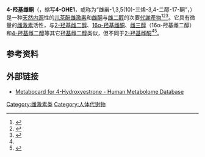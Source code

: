 {{Chembox
<!-- Images -->
| ImageFile = 4-Hydroxyestrone.svg
| ImageSize = 200px
| ImageAlt =
<!-- Names -->
| IUPACName = (8''R'',9''S'',13''S'',14''S'')-3,4-Dihydroxy-13-methyl-7,8,9,11,12,14,15,16-octahydro-6''H''-cyclopenta[''a'']phenanthren-17-one
| OtherNames = 4-OHE1; Estra-1,3,5(10)-triene-3,4-diol-17-one; 3,4-Dihydroxyestra-1,3,5(10)-trien-17-one
<!-- Sections -->
| Section1 = {{Chembox Identifiers
| CASNo = 3131-23-5
| CASNo_Ref = {{cascite|correct|CAS}}
| ChEBI = 87602
| ChEMBL = 1743300
| ChemSpiderID = 8146843
| PubChem = 9971251
| SMILES = C[C@]12CC[C@H]3[C@H]([C@@H]1CCC2=O)CCC4=C3C=CC(=C4O)O
| StdInChI = 1S/C18H22O3/c1-18-9-8-11-10-4-6-15(19)17(21)13(10)3-2-12(11)14(18)5-7-16(18)20/h4,6,11-12,14,19,21H,2-3,5,7-9H2,1H3/t11-,12-,14+,18+/m1/s1
| StdInChIKey = XQZVQQZZOVBNLU-QDTBLXIISA-N
| UNII = 3MN57C55S2
  }}
| Section2 = {{Chembox Properties
| C=18 | H=22 | O=3
| Appearance = 
| Density = 
| MeltingPt = {{convert|260|-|265|C|K}}<ref>{{cite journal|journal=The Journal of Organic Chemistry|volume=25|issue=4|language=en|issn=0022-3263|date=1960-04|pages=585–588|doi=10.1021/jo01074a026|url=https://pubs.acs.org/doi/abs/10.1021/jo01074a026|title=Catechol Derivatives of Estrogens 1|accessdate=2021-01-27|author=Jack Fishman, Maria Tomasz, Rosemarie Lehman}}</ref>
| BoilingPt = 
| Solubility = 
  }}
| Section3 = {{Chembox Hazards
| MainHazards =
| FlashPt =
| AutoignitionPt =
  }}
}}

'''4-羟基雌酮'''（{{lang-en|4-Hydroxyestrone}}，缩写'''4-OHE1'''，或称为“雌甾-1,3,5(10)-三烯-3,4-二醇-17-酮”，{{lang|en|estra-1,3,5(10)-trien-3,4-diol-17-one}}）是一种[[天然产物|天然]][[内源|内源]]性的[[儿茶酚雌激素|儿茶酚雌激素]]和[[雌酮|雌酮]]与[[雌二醇|雌二醇]]的次要[[代謝產物|代謝產物]]<ref name="OettelSchillinger2012">{{cite book | first1 = Michael | last1 = Oettel | first2 = Ekkehard | last2 = Schillinger | name-list-style = vanc |title=Estrogens and Antiestrogens I: Physiology and Mechanisms of Action of Estrogens and Antiestrogens|url=https://books.google.com/books?id=0BfrCAAAQBAJ&pg=PA232|date=6 December 2012|publisher=Springer Science & Business Media|isbn=978-3-642-58616-3|pages=224, 232, 244–245, 249}}</ref><ref name="Rakel2012">{{cite book | first = David | last = Rakel | name-list-style = vanc |title=Integrative Medicine|url=https://books.google.com/books?id=jlVtJzBwAcEC&pg=PA338|year=2012|publisher=Elsevier Health Sciences|isbn=978-1-4377-1793-8|pages=338–}}</ref><ref name="Buchsbaum2012">{{cite book| vauthors = Buchsbaum HJ |title=The Menopause|url=https://books.google.com/books?id=z0LuBwAAQBAJ&pg=PA65|date=6 December 2012|publisher=Springer Science & Business Media|isbn=978-1-4612-5525-3|pages=64–65}}</ref>。它具有微量的[[雌激素|雌激素]]活性，与[[2-羟基雌二醇|2-羟基雌二醇]]、[[16α-羟基雌酮|16α-羟基雌酮]]、[[雌三醇|雌三醇]]（16α-羟基雌二醇）和[[4-羟基雌二醇|4-羟基雌二醇]]等其它[[羟基雌二醇|羟基雌二醇]]类似，但不同于[[2-羟基雌酮|2-羟基雌酮]]<ref name="OettelSchillinger2012" /><ref name="pmid10865186">{{cite journal | vauthors = Bhavnani BR, Nisker JA, Martin J, Aletebi F, Watson L, Milne JK | title = Comparison of pharmacokinetics of a conjugated equine estrogen preparation (premarin) and a synthetic mixture of estrogens (C.E.S.) in postmenopausal women | journal = Journal of the Society for Gynecologic Investigation | volume = 7 | issue = 3 | pages = 175–83 | year = 2000 | pmid = 10865186 | doi =  10.1016/s1071-5576(00)00049-6}}</ref>。

== 参考资料 ==
{{reflist|25em}}
== 外部链接 ==
* [http://www.hmdb.ca/metabolites/HMDB05895 Metabocard for 4-Hydroxyestrone - Human Metabolome Database] {{Wayback|url=http://www.hmdb.ca/metabolites/HMDB05895 |date=20170226034037 }}
{{甾体激素}}
{{DEFAULTSORT:Hydroxyestrone, 4-}}


[[Category:雌激素类|Category:雌激素类]]
[[Category:人体代谢物|Category:人体代谢物]]